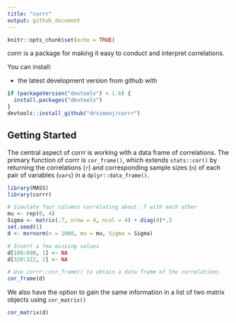 ```yaml
---
title: "corrr"
output: github_document
---
```


```r
knitr::opts_chunk$set(echo = TRUE)
```

corrr is a package for making it easy to conduct and interpret correlations.

You can install:

- the latest development version from github with

```r
if (packageVersion("devtools") < 1.6) {
  install.packages("devtools")
}
devtools::install_github("drsimonj/corrr")
```

## Getting Started

The central aspect of corrr is working with a data frame of correlations. The primary function of corrr is `cor_frame()`, which extends `stats::cor()` by returning the correlations (`r`) and corresponding sample sizes (`n`) of each pair of variables (`vars`) in a `dplyr::data_frame()`.

```r
library(MASS)
library(corrr)

# Simulate four columns correlating about .7 with each other
mu <- rep(0, 4)
Sigma <- matrix(.7, nrow = 4, ncol = 4) + diag(4)*.3
set.seed(1) 
d <- mvrnorm(n = 1000, mu = mu, Sigma = Sigma)

# Insert a few missing values
d[100:600, 1] <- NA
d[320:322, 2] <- NA

# Use corrr::cor_frame() to obtain a data frame of the correlations
cor_frame(d)
```

We also have the option to gain the same information in a list of two matrix objects using `cor_matrix()`

```r
cor_matrix(d)
```
